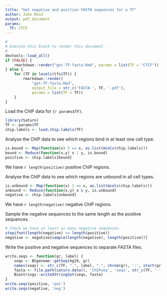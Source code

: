 ```yaml
---
title: "Get negative and position FASTA sequences for a TF"
author: John Reid
output: pdf_document
params:
  TF: CTCF
---
```


```r
#
# Execute this block to render this document.
#
devtools::load_all()
if (FALSE) {
    rmarkdown::render("get-TF-fasta.Rmd", params = list(TF = "CTCF"))
} else {
    for (TF in levels(tfs$TF)) {
        rmarkdown::render(
            "get-TF-fasta.Rmd",
            output_file = str_c('FASTA-', TF, '.pdf'),
            params = list(TF = TF))
    }
}
```

Load the ChIP data for `{r params$TF}`.
```r
library(Saturn)
TF <- params$TF
chip.labels <- load.chip.labels(TF)
```

Analyse the ChIP data to see which regions bind in at least one cell type.
```r
is.bound <- Map(function(x) 3 == x, as.list(mcols(chip.labels)))
bound <- Reduce(function(x,y) x | y, is.bound)
positive <- chip.labels[bound]
```
We have `r length(positive)` positive ChIP regions.

Analyse the ChIP data to see which regions are unbound in all cell types.
```r
is.unbound <- Map(function(x) 1 == x, as.list(mcols(chip.labels)))
unbound <- Reduce(function(x,y) x & y, is.unbound)
negative <- chip.labels[unbound]
```
We have `r length(negative)` negative ChIP regions.

Sample the negative sequences to the same length as the positive sequences.
```r
# Check we have at least as many negative sequences.
stopifnot(length(negative) >= length(positive))
negative <- negative[sample(length(negative), length(positive))]
```

Write the positive and negative sequences to separate FASTA files.
```r
write.seqs <- function(gr, label) {
    seqs <- BSgenome::getSeq(hg19, gr)
    names(seqs) <- str_c(TF, ".", label, ".", chrom(gr), ':', start(gr), ':', end(gr))
    fasta <- file.path(saturn.data(), 'ChIPseq', 'seqs', str_c(TF, '-', label, '.fa'))
    Biostrings::writeXStringSet(seqs, fasta)
}
write.seqs(positive, 'pos')
write.seqs(negative, 'neg')
```
